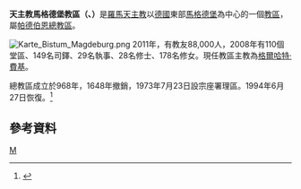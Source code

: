 {{Infobox Roman Catholic diocese 
|jurisdiction     = 教區
|name             = 馬格德堡
 |latin= Dioecesis Magdeburgensis
 |image =Sankt Sebastian Magdeburg-ca.1960.jpg
 |caption =  聖巴削主教座堂（1960年）
 |location = [[德國|德國]] 
|territory =
|population = 120,000
|rite = [[罗马礼|罗马礼]]
|patron =[[聖諾博|聖諾博]]
|province = 帕德伯恩
|established = 1994年
|cathedral = [[聖巴削主教座堂_(馬格德堡)|聖巴削主教座堂]]
|co-cathedral = 
|leadership = 主教 
|website = http://www.bistum-magdeburg.de/
|pope =  
|patriarch=
|metropolitan =
|ordinary = [[格爾哈特·費基|格爾哈特·費基]] 
|coadjutor archbishop = 
|coadjutor bishop = 
|auxiliary = 
|emeritus = 
}}
'''天主教馬格德堡教區（{{lang-la|Dioecesis Magdeburgensis}}、{{lang-de|Bistum Magdeburg}}）'''是[[羅馬天主教|羅馬天主教]]以[[德國|德國]]東部[[馬格德堡|馬格德堡]]為中心的一個[[教區|教區]]，屬[[天主教帕德伯恩總教區|帕德伯恩總教區]]。

[[File:Karte_Bistum_Magdeburg.png|thumb]]
2011年，有教友88,000人，2008年有110個堂區、149名司鐸、29名執事、28名修士、178名修女。現任教區主教為[[格爾哈特·費基|格爾哈特·費基]]。

總教區成立於968年，1648年撤銷，1973年7月23日設宗座署理區。1994年6月27日恢復。<ref>{{Cite web |url=http://www.vatican.va/holy_father/john_paul_ii/apost_constitutions/documents/hf_jp-ii_apc_19940627_magdeburgensis_lt.html |title=恢復教區的宗座憲令 |access-date=2012-07-11 |archive-date=2014-05-18 |archive-url=https://web.archive.org/web/20140518002512/http://www.vatican.va/holy_father/john_paul_ii/apost_constitutions/documents/hf_jp-ii_apc_19940627_magdeburgensis_lt.html |dead-url=no }}</ref>

==參考資料==
{{reflist}}

{{德國天主教教區}}

{{Authority control}}
[[Category:德國天主教教區|M]]